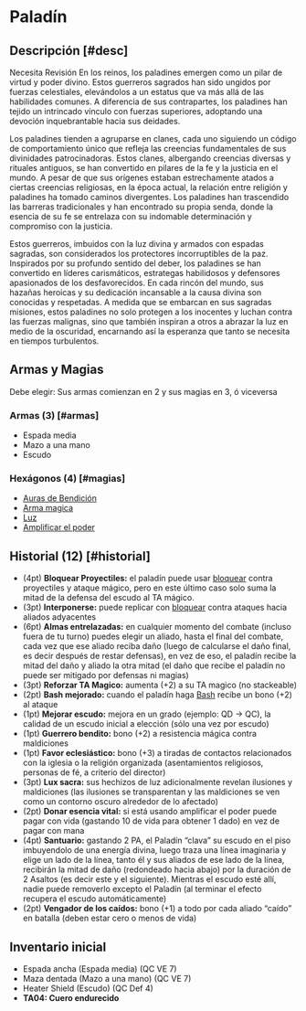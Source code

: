 
# Paladín

<Bleed>
  <Screenshot src={paladinPic} alt="placeholder" full />
</Bleed>

## Descripción [#desc]

<Callout type="warning" emoji="🔎">
  Necesita Revisión
</Callout>
En los reinos, los paladines emergen como un pilar de virtud y poder divino. Estos
guerreros sagrados han sido ungidos por fuerzas celestiales, elevándolos a un estatus
que va más allá de las habilidades comunes. A diferencia de sus contrapartes, los
paladines han tejido un intrincado vínculo con fuerzas superiores, adoptando una
devoción inquebrantable hacia sus deidades.

Los paladines tienden a agruparse en clanes, cada uno siguiendo un código de comportamiento único que refleja las creencias fundamentales de sus divinidades patrocinadoras. Estos clanes, albergando creencias diversas y rituales antiguos, se han convertido en pilares de la fe y la justicia en el mundo. A pesar de que sus orígenes estaban estrechamente atados a ciertas creencias religiosas, en la época actual, la relación entre religión y paladines ha tomado caminos divergentes. Los paladines han trascendido las barreras tradicionales y han encontrado su propia senda, donde la esencia de su fe se entrelaza con su indomable determinación y compromiso con la justicia.

Estos guerreros, imbuidos con la luz divina y armados con espadas sagradas, son considerados los protectores incorruptibles de la paz. Inspirados por su profundo sentido del deber, los paladines se han convertido en líderes carismáticos, estrategas habilidosos y defensores apasionados de los desfavorecidos. En cada rincón del mundo, sus hazañas heroicas y su dedicación incansable a la causa divina son conocidas y respetadas. A medida que se embarcan en sus sagradas misiones, estos paladines no solo protegen a los inocentes y luchan contra las fuerzas malignas, sino que también inspiran a otros a abrazar la luz en medio de la oscuridad, encarnando así la esperanza que tanto se necesita en tiempos turbulentos.

## Armas y Magias

Debe elegir: Sus armas comienzan en 2 y sus magias en 3, ó viceversa

### Armas (3) [#armas]

- Espada media
- Mazo a una mano
- Escudo

### Hexágonos (4) [#magias]

- [Auras de Bendición](/docs/list-hexagons/e04B)
- [Arma magica](/docs/list-hexagons/e14)
- [Luz](/docs/list-hexagons/e01)
- [Amplificar el poder](/docs/list-hexagons/e13)

## Historial (12) [#historial]

- (4pt) **Bloquear Proyectiles:** <Pill type="u"/> el paladín puede usar [bloquear](/docs/ruling-combat/05#5-6) contra proyectiles y ataque mágico, pero en este último caso solo suma la mitad de la defensa del escudo al TA mágico.
- (3pt) **Interponerse:** <Pill type="s"/> puede replicar con [bloquear](/docs/ruling-combat/05#5-6) contra ataques hacia aliados adyacentes
- (6pt) **Almas entrelazadas:** <Pill type="s"/><Pill type="ex"/> en cualquier momento del combate (incluso fuera de tu turno) puedes elegir un aliado, hasta el final del combate, cada vez que ese aliado reciba daño (luego de calcularse el daño final, es decir después de restar defensas), en vez de eso, el paladín recibe la mitad del daño y aliado la otra mitad (el daño que recibe el paladín no puede ser mitigado por defensas ni magias)
- (3pt) **Reforzar TA Magico:** <Pill type="p"/> aumenta (+2) a su TA magico (no stackeable)
- (2pt) **Bash mejorado:** <Pill type="u"/> cuando el paladín haga [Bash](/docs/ruling-combat/03#3-7) recibe un bono (+2) al ataque
- (1pt) **Mejorar escudo:** <Pill type="u"/> mejora en un grado (ejemplo: QD -> QC), la calidad de un escudo inicial a elección (sólo una vez por escudo)
- (1pt) **Guerrero bendito:** <Pill type="p"/> bono (+2) a resistencia mágica contra maldiciones
- (1pt) **Favor eclesiástico:** <Pill type="c"/> bono (+3) a tiradas de contactos relacionados con la iglesia o la religión organizada (asentamientos religiosos, personas de fé, a criterio del director)
- (3pt) **Lux sacra:** <Pill type="p"/><Pill type="u"/> sus hechizos de luz adicionalmente revelan ilusiones y maldiciones (las ilusiones se transparentan y las maldiciones se ven como un contorno oscuro alrededor de lo afectado)
- (2pt) **Donar esencia vital:** <Pill type="p"/> si está usando amplificar el poder puede pagar con vida (gastando 10 de vida para obtener 1 dado) en vez de pagar con mana
- (4pt) **Santuario:** <Pill type="s"/><Pill type="ex"/> gastando 2 PA, el Paladín “clava” su escudo en el piso imbuyendolo de una energía divina, luego traza una línea imaginaria y elige un lado de la línea, tanto él y sus aliados de ese lado de la línea, recibirán la mitad de daño (redondeado hacia abajo) por la duración de 2 Asaltos (es decir este y el siguiente). Mientras el escudo esté allí, nadie puede removerlo excepto el Paladín (al terminar el efecto recupera el escudo automáticamente)
- (2pt) **Vengador de los caídos:** <Pill type="p"/><Pill type="c"/> bono (+1) a todo por cada aliado “caído” en batalla (deben estar cero o menos de vida)

## Inventario inicial

- Espada ancha (Espada media) (QC VE 7)
- Maza dentada (Mazo a una mano) (QC VE 7)
- Heater Shield (Escudo) (QC Def 4)
- **TA04: Cuero endurecido**
